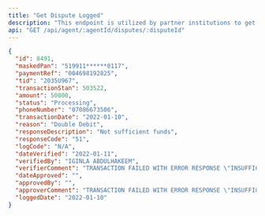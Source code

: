 ```yaml
---
title: "Get Dispute Logged"
description: "This endpoint is utilized by partner institutions to get dispute already logged."
api: "GET /api/agent/:agentId/disputes/:disputeId"
---
```


<ResponseExample>

```json Response
{
  "id": 8491,
  "maskedPan": "519911******0117",
  "paymentRef": "004698192825",
  "tid": "2035U967",
  "transactionStan": 503522,
  "amount": 50000,
  "status": "Processing",
  "phoneNumber": "07086673506",
  "transactionDate": "2022-01-10",
  "reason": "Double Debit",
  "responseDescription": "Not sufficient funds",
  "responseCode": "51",
  "logCode": "N/A",
  "dateVerified": "2022-01-11",
  "verifiedBy": "IGINLA ABDULHAKEEM",
  "verifierComment": "TRANSACTION FAILED WITH ERROR RESPONSE \"INSUFFICIENT FUND\"",
  "dateApproved": "",
  "approvedBy": "",
  "approverComment": "TRANSACTION FAILED WITH ERROR RESPONSE \"INSUFFICIENT FUND\"",
  "loggedDate": "2022-01-10"
}
```

</ResponseExample>

